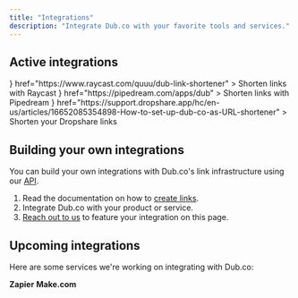 ```yaml
---
title: "Integrations"
description: "Integrate Dub.co with your favorite tools and services."
---
```


## Active integrations

<CardGroup cols={2}>
  <Card
    title="Raycast"
    icon={
      <svg
        width="228"
        height="228"
        viewBox="0 0 228 228"
        fill="none"
        xmlns="http://www.w3.org/2000/svg"
        className="h-8 w-8"
      >
        <g clip-path="url(#clip0_1218_28)">
          <path
            fill-rule="evenodd"
            clip-rule="evenodd"
            d="M227.987 113.987L216.097 125.89L170.987 80.7803V56.987L227.987 113.987ZM114.039 0L102.149 11.8901L147.246 56.987H171.039L114.039 0ZM88.5212 25.5177L76.6181 37.4208L96.1972 56.987H119.99L88.5212 25.5177ZM171.039 108.048V131.842L190.54 151.408L202.443 139.518L171.039 108.048ZM164.18 152.238L170.987 145.43H82.5177V56.987L75.7104 63.8073L62.9386 51.1003L51.0484 62.9905L63.8073 75.7623L56.987 82.5177V96.1454L37.4208 76.5662L25.5177 88.4693L56.987 119.939V147.168L11.8901 102.097L0 113.987L114.039 227.987L125.942 216.097L80.8321 170.987H108.061L139.531 202.469L151.434 190.566L131.855 170.987H145.482L152.29 164.18L165.061 176.939L176.952 165.048L164.18 152.238Z"
            fill="#FF6363"
          />
        </g>
        <defs>
          <clipPath id="clip0_1218_28">
            <rect width="228" height="228" fill="white" />
          </clipPath>
        </defs>
      </svg>
    }
    href="https://www.raycast.com/quuu/dub-link-shortener"
  >
    Shorten links with Raycast
  </Card>
  <Card
    title="Pipedream"
    icon={
      <svg
        enable-background="new 0 0 600 600"
        version="1.1"
        viewBox="0 0 600 600"
        xml:space="preserve"
        xmlns="http://www.w3.org/2000/svg"
        className="h-8 w-8"
      >
        <path
          d="m413 601h-412v-600h600v600h-188m-249.49-374.5c2.13e-4 93.651 0.035782 187.3-0.10211 280.95-0.007019 4.7677 1.1727 6.2025 6.0619 6.152 24.327-0.25134 48.657-0.10834 72.987-0.12824 1.7477-0.001465 3.4952-0.19446 5.0492-0.28687v-105.64c0.7103 0.038513 1.1189-0.064697 1.3299 0.09433 0.79394 0.59842 1.5523 1.252 2.2729 1.9386 10.855 10.343 23.482 17.235 38.202 20.536 13.754 3.0848 27.621 4.5111 41.654 3.8274 41.472-2.0209 73.697-19.744 94.556-56.379 11.256-19.769 17.778-41.175 21.464-63.506 4.8599-29.442 4.9199-59.068 2.7362-88.712-1.6924-22.973-5.3217-45.622-13.603-67.302-10.566-27.662-27.689-49.597-56.101-60.187-33.964-12.66-68.366-13.049-102.57-0.19016-14.517 5.4573-27.194 13.949-39.095 24.427-4.8366-8.7217-9.6348-17.075-14.102-25.601-1.47-2.8053-3.1826-3.6822-6.2601-3.4362-11.125 0.88915-22.271 1.5068-33.407 2.2732-6.9087 0.4755-13.812 1.0345-21.073 1.5829 0 43.313 0 85.947 1.38e-4 129.58z"
          fill="#34D28B"
        />
        <path
          d="m163.51 226c-7.7e-5 -43.134-7.7e-5 -85.767-7.7e-5 -129.08 7.2617-0.5484 14.165-1.1074 21.073-1.5829 11.135-0.76641 22.282-1.3841 33.407-2.2732 3.0774-0.24596 4.7901 0.63092 6.2601 3.4362 4.4677 8.5261 9.2659 16.879 14.102 25.601 11.901-10.479 24.579-18.97 39.095-24.427 34.204-12.859 68.606-12.47 102.57 0.19016 28.412 10.59 45.535 32.525 56.101 60.187 8.2808 21.681 11.91 44.329 13.603 67.302 2.1837 29.644 2.1236 59.27-2.7362 88.712-3.6861 22.331-10.208 43.737-21.464 63.506-20.859 36.635-53.084 54.358-94.556 56.379-14.033 0.68375-27.899-0.74255-41.654-3.8274-14.72-3.3014-27.347-10.193-38.202-20.536-0.72058-0.68655-1.4789-1.3402-2.2729-1.9386-0.211-0.15903-0.61964-0.055817-1.3299-0.09433v105.64c-1.554 0.092408-3.3015 0.2854-5.0492 0.28687-24.329 0.019897-48.66-0.12311-72.987 0.12824-4.8892 0.050537-6.0689-1.3843-6.0619-6.152 0.13789-93.651 0.10232-187.3 0.10205-281.45m116.41-57.756c-11.344 4.0749-21.357 10.208-28.822 19.795-1.7525 2.2504-2.9519 5.5924-2.9638 8.4383-0.18326 43.805-0.013077 87.611-0.26497 131.42-0.033584 5.8413 1.8959 10.108 5.549 14.271 16.857 19.213 38.371 23.786 62.562 20.29 18.379-2.6563 30.69-13.119 37.316-30.036 3.3137-8.4608 5.9928-17.341 7.5757-26.277 4.6788-26.412 4.1864-53.067 1.8481-79.672-1.0942-12.45-3.4579-24.725-8.878-36.174-5.7627-12.173-15.005-20.134-28.25-23.214-15.049-3.4998-30.019-3.3802-45.672 1.1632z"
          fill="#fff"
        />
        <path
          d="m280.3 168.15c15.266-4.4467 30.236-4.5663 45.285-1.0665 13.244 3.0802 22.487 11.041 28.25 23.214 5.4201 11.449 7.7837 23.724 8.878 36.174 2.3383 26.605 2.8307 53.26-1.8481 79.672-1.5829 8.9356-4.262 17.816-7.5757 26.277-6.6257 16.917-18.937 27.38-37.316 30.036-24.191 3.4964-45.705-1.077-62.562-20.29-3.6531-4.1637-5.5826-8.4301-5.549-14.271 0.25189-43.804 0.081711-87.61 0.26497-131.42 0.011917-2.8459 1.2114-6.1879 2.9638-8.4383 7.4656-9.5867 17.479-15.72 29.209-19.892z"
          fill="#34D28B"
        />
      </svg>
    }
    href="https://pipedream.com/apps/dub"
  >
    Shorten links with Pipedream
  </Card>
  <Card
    title="Dropshare"
    icon={
      <svg
        enable-background="new 0 0 192 192"
        version="1.1"
        viewBox="0 0 192 192"
        xml:space="preserve"
        xmlns="http://www.w3.org/2000/svg"
        className="h-8 w-8"
      >
        <path d="m116.79 161.25c-7.8555 0.43628-15.084-0.36078-22.154-2.6081-27.018-8.5872-40.897-32.967-33.371-60.333 7.1198-25.887 21.645-47.383 41.904-64.919 6.9466-6.0129 10.529-6.2819 17.175-0.56768 23.003 19.778 39.283 43.9 44.622 74.2 3.9883 22.633-12.605 45.743-36.448 52.036-3.6866 0.97296-7.5013 1.4603-11.728 2.1916m-27.913-23.617c4.471 3.2535 8.9669 6.4465 14.888 6.2448 3.0063-0.10246 5.2491-1.4134 5.7613-4.4785 0.48747-2.9174-1.2853-4.9677-3.8861-5.6374-8.279-2.132-13.581-7.1151-16.461-15.184-1.1455-3.2089-4.1126-5.0832-7.6864-3.491-3.4384 1.5319-4.8823 4.209-3.4146 8.1668 2.0992 5.661 5.902 9.9739 10.799 14.379z" />
        <path d="m69.528 52.549c7.0827-8.0213 14.148-15.547 22.636-22.382 0.50252 2.9362-1.2719 3.721-2.2755 4.8835-13.768 15.949-26.109 32.782-34.83 52.164-12.457 27.687-2.1361 51.367 18.137 67.354 1.4834 1.1697 3.6999 1.6931 4.1595 4.0898-2.3604 1.2021-4.244-0.30447-6.1145-1.0696-27.442-11.225-38.68-39.951-26.577-67.943 5.9541-13.771 14.856-25.598 24.865-37.097z" />
      </svg>
    }
    href="https://support.dropshare.app/hc/en-us/articles/16652085354898-How-to-set-up-dub-co-as-URL-shortener"
  >
    Shorten your Dropshare links
  </Card>
</CardGroup>

## Building your own integrations

You can build your own integrations with Dub.co's link infrastructure using our [API](/api-reference/introduction).

1. Read the documentation on how to [create links](/api-reference/endpoint/create-a-new-link).
2. Integrate Dub.co with your product or service.
3. [Reach out to us](mailto:support@dub.co?subject=New%20Dub.co%20Integration) to feature your integration on this page.

## Upcoming integrations

Here are some services we're working on integrating with Dub.co:

<Card href="https://zapier.com">
  <b>Zapier</b>
</Card>
<Card href="https://make.com">
  <b>Make.com</b>
</Card>
